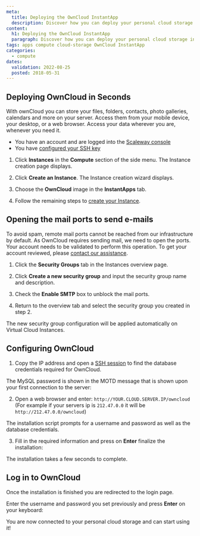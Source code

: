 ```yaml
---
meta:
  title: Deploying the OwnCloud InstantApp
  description: Discover how you can deploy your personal cloud storage in seconds.
content:
  h1: Deploying the OwnCloud InstantApp
  paragraph: Discover how you can deploy your personal cloud storage in seconds.
tags: apps compute cloud-storage OwnCloud InstantApp
categories:
  - compute
dates:
  validation: 2022-08-25
  posted: 2018-05-31
---
```


## Deploying OwnCloud in Seconds

With ownCloud you can store your files, folders, contacts, photo galleries, calendars and more on your server. Access them from your mobile device, your desktop, or a web browser. Access your data wherever you are, whenever you need it.

<Message type="requirement">

  - You have an account and are logged into the [Scaleway console](https://console.scaleway.com)
  - You have [configured your SSH key](/console/my-project/how-to/create-ssh-key)

</Message>

1. Click **Instances** in the **Compute** section of the side menu. The Instance creation page displays.

2. Click **Create an Instance**. The Instance creation wizard displays.

3. Choose the **OwnCloud** image in the **InstantApps** tab.

4. Follow the remaining steps to [create your Instance](/compute/instances/how-to/create-an-instance/).

## Opening the mail ports to send e-mails

To avoid spam, remote mail ports cannot be reached from our infrastructure by default. As OwnCloud requires sending mail, we need to open the ports. Your account needs to be validated to perform this operation. To get your account reviewed, please [contact our assistance](https://console.scaleway.com/support/).

1. Click the **Security Groups** tab in the Instances overview page.

2. Click **Create a new security group** and input the security group name and description.

3. Check the **Enable SMTP** box to unblock the mail ports.

4. Return to the overview tab and select the security group you created in step 2.

The new security group configuration will be applied automatically on Virtual Cloud Instances.

## Configuring OwnCloud

1. Copy the IP address and open a [SSH session](/compute/instances/how-to/create-an-instance) to find the database credentials required for OwnCloud.

  The MySQL password is shown in the MOTD message that is shown upon your first connection to the server:

  <Lightbox src="scaleway-owncloud-database.webp" alt="" />

2. Open a web browser and enter: `http://YOUR.CLOUD.SERVER.IP/owncloud` (For example if your servers ip is `212.47.0.0` it will be `http://212.47.0.0/owncloud`)

  The installation script prompts for a username and password as well as the database credentials.

3. Fill in the required information and press on **Enter** finalize the installation:

  <Lightbox src="scaleway-owncloud-installation.webp" alt="" />

<Message type="note">

  The installation takes a few seconds to complete. 

</Message>

## Log in to OwnCloud

Once the installation is finished you are redirected to the login page.

Enter the username and password you set previously and press **Enter** on your keyboard:

<Lightbox src="scaleway-owncloud-login.webp" alt="" />

You are now connected to your personal cloud storage and can start using it!

<Lightbox src="scaleway-owncloud-interface.webp" alt="" />
